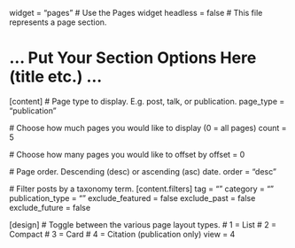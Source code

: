 widget = "pages"  # Use the Pages widget
headless = false  # This file represents a page section.

# ... Put Your Section Options Here (title etc.) ...

[content]
  # Page type to display. E.g. post, talk, or publication.
  page_type = "publication"
  
  # Choose how much pages you would like to display (0 = all pages)
  count = 5
  
  # Choose how many pages you would like to offset by
  offset = 0

  # Page order. Descending (desc) or ascending (asc) date.
  order = "desc"

  # Filter posts by a taxonomy term.
  [content.filters]
    tag = ""
    category = ""
    publication_type = ""
    exclude_featured = false
    exclude_past = false
    exclude_future = false
    
[design]
  # Toggle between the various page layout types.
  #   1 = List
  #   2 = Compact
  #   3 = Card
  #   4 = Citation (publication only)
  view = 4
